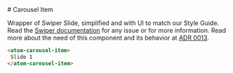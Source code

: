 
<Meta title="Components/Carousel/Carousel Item" />
# Carousel Item

Wrapper of Swiper Slide, simplified and with UI to match our Style Guide. Read the [Swiper documentation](https://swiperjs.com/element) for any issue or for more information. Read more about the need of this component and its behavior at [ADR 0013](./?path=/docs/docs-architecture-decision-records-adr-0013-why-using-a-virtual-carousel-item--docs).

```html
<atom-carousel-item>
 Slide 1
</atom-carousel-item>
```
